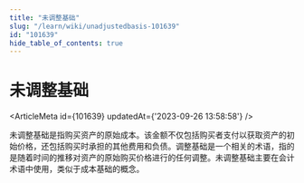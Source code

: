```yaml
---
title: "未调整基础"
slug: "/learn/wiki/unadjustedbasis-101639"
id: "101639"
hide_table_of_contents: true
---
```



# 未调整基础

<ArticleMeta id={101639} updatedAt={'2023-09-26 13:58:58'} />
<div className='border-solid border-b border-t-0 my-4 border-[var(--ifm-color-gray-300)]' />

未调整基础是指购买资产的原始成本。该金额不仅包括购买者支付以获取资产的初始价格，还包括购买时承担的其他费用和负债。调整基础是一个相关的术语，指的是随着时间的推移对资产的原始购买价格进行的任何调整。未调整基础主要在会计术语中使用，类似于成本基础的概念。
